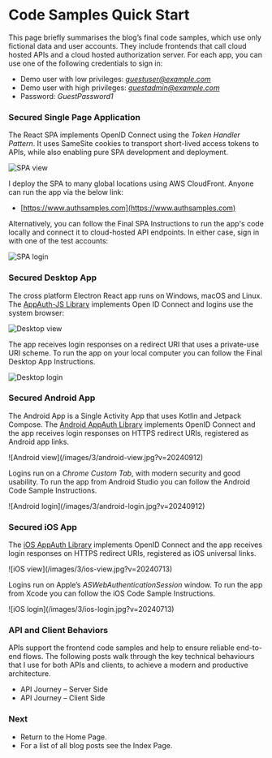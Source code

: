 # Code Samples Quick Start

This page briefly summarises the blog’s final code samples, which use only fictional data and user accounts. They include frontends that call cloud hosted APIs and a cloud hosted authorization server. For each app, you can use one of the following credentials to sign in:

- Demo user with low privileges: *guestuser@example.com*
- Demo user with high privileges: *guestadmin@example.com*
- Password: *GuestPassword1*

### Secured Single Page Application

The React SPA implements OpenID Connect using the *Token Handler Pattern*. It uses SameSite cookies to transport short-lived access tokens to APIs, while also enabling pure SPA development and deployment.

![SPA view](/images/3/spa-view.jpg?v=20240713)

I deploy the SPA to many global locations using AWS CloudFront. Anyone can run the app via the below link:

- [https://www.authsamples.com](https://www.authsamples.com)

Alternatively, you can follow the <Link href='/posts/how-to-run-the-react-js-spa'>Final SPA Instructions</Link> to run the app's code locally and connect it to cloud-hosted API endpoints. In either case, sign in with one of the test accounts:

![SPA login](/images/3/spa-login.jpg?v=20240713)

### Secured Desktop App

The cross platform Electron React app runs on Windows, macOS and Linux. The [AppAuth-JS Library](https://github.com/openid/AppAuth-JS) implements Open ID Connect and logins use the system browser:

![Desktop view](/images/3/desktop-view.jpg)

The app receives login responses on a redirect URI that uses a private-use URI scheme. To run the app on your local computer you can follow the <Link href='/posts/final-desktop-sample-overview'>Final Desktop App Instructions</Link>.

![Desktop login](/images/3/desktop-login.jpg)

### Secured Android App

The Android App is a Single Activity App that uses Kotlin and Jetpack Compose. The [Android AppAuth Library](https://github.com/openid/AppAuth-Android) implements OpenID Connect and the app receives login responses on HTTPS redirect URIs, registered as Android app links.

<div className="smallimage">
![Android view](/images/3/android-view.jpg?v=20240912)
</div>

Logins run on a *Chrome Custom Tab*, with modern security and good usability. To run the app from Android Studio you can follow the <Link href='/posts/basicandroidapp-execution'>Android Code Sample Instructions</Link>.

<div className="smallimage">
![Android login](/images/3/android-login.jpg?v=20240912)
</div>

### Secured iOS App

The [iOS AppAuth Library](https://github.com/openid/AppAuth-iOS) implements OpenID Connect and the app receives login responses on HTTPS redirect URIs, registered as iOS universal links.

<div className="smallimage">
![iOS view](/images/3/ios-view.jpg?v=20240713)
</div>

Logins run on Apple’s *ASWebAuthenticationSession* window. To run the app from Xcode you can follow the <Link href='/posts/how-to-run-the-ios-code-sample'>iOS Code Sample Instructions</Link>.

<div className="smallimage">
![iOS login](/images/3/ios-login.jpg?v=20240713)
</div>

### API and Client Behaviors

APIs support the frontend code samples and help to ensure reliable end-to-end flows. The following posts walk through the key technical behaviours that I use for both APIs and clients, to achieve a modern and productive architecture.

- <Link href='/posts/api-journey-server-side'>API Journey – Server Side</Link>
- <Link href='/posts/api-journey-client-side'>API Journey – Client Side</Link>

### Next

- Return to the <Link href='/'>Home Page</Link>.
- For a list of all blog posts see the <Link href='/posts/index'>Index Page</Link>.
